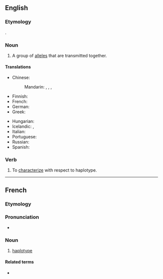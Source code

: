 ==English==

===Etymology===
{{confix|haplo|type|lang=en}}.

===Noun===
{{en-noun}}
{{wikipedia}}
# {{lb|en|genetics}} A group of [[allele]]s that are transmitted together.

====Translations====
{{trans-top|group of alleles}}
* Chinese:
*: Mandarin: {{t|cmn|單倍型|sc=Hani}}, {{t|cmn|单倍型|tr=dānbèixíng|sc=Hani}}, {{t|cmn|單體型|sc=Hani}}, {{t|cmn|单体型|tr=dāntǐxíng|sc=Hani}}
* Finnish: {{t|fi|haplotyyppi}}
* French: {{t+|fr|haplotype|m}}
* German: {{t|de|Haplotyp|m}}
* Greek: {{t|el|απλότυπος|m|sc=Grek}}
{{trans-mid}}
* Hungarian: {{t|hu|haplotípus}}
* Icelandic: {{t|is|setröð|f}}, {{t|is|einlitna arfgerð|f}}
* Italian: {{t|it|aplotipo}}
* Portuguese: {{t|pt|haplótipo}}
* Russian: {{t+|ru|гаплоти́п|m}}
* Spanish: {{t|es|haplotipo}}
{{trans-bottom}}

===Verb===
{{en-verb|haplotyp}}

# {{lb|en|genetics}} To [[characterize]] with respect to haplotype.

----

==French==

===Etymology===
{{prefix|haplo|type|lang=fr}}

===Pronunciation===
* {{fr-IPA}}

===Noun===
{{wikipedia|lang=fr}}
{{fr-noun|m}}

# {{lb|fr|genetics}} [[#English|haplotype]]

====Related terms====
* {{l|fr|haplogroupe}}